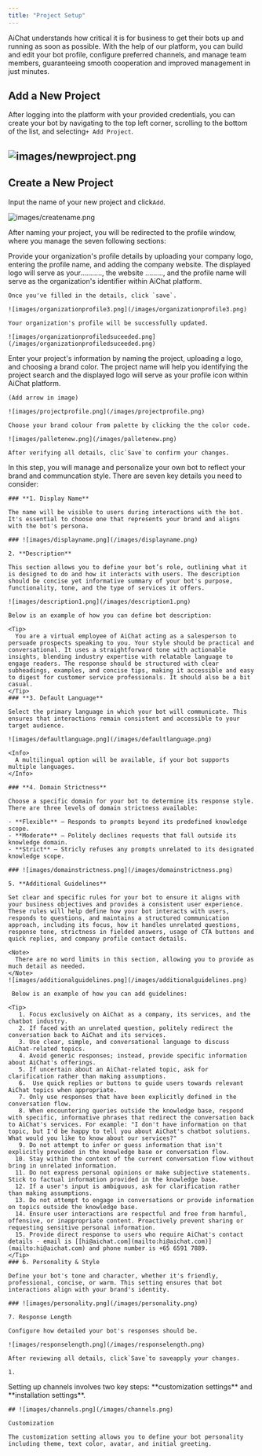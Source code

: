 ```yaml
---
title: "Project Setup"
---
```


AiChat understands how critical it is for business to get their bots up and running as soon as possible. With the help of our platform, you can build and edit your bot profile, configure preferred channels, and manage team members, guaranteeing smooth cooperation and improved management in just minutes.

## Add a New Project

After logging into the platform with your provided credentials, you can create your bot by navigating to the top left corner, scrolling to the bottom of the list, and selecting`+ Add Project`.

## ![images/newproject.png](/images/newproject.png)

## Create a New Project

Input the name of your new project and click`Add`.

![images/createname.png](/images/createname.png)

After naming your project, you will be redirected to the profile window, where you manage the seven following sections:

<AccordionGroup>
  <Accordion title="Organization Profile" icon="bullet">
    Provide your organization's profile details by uploading your company logo, entering the profile name, and adding the company website. The displayed logo will serve as your..........., the website ........., and the profile name will serve as the organization's identifier within AiChat platform.

    Once you've filled in the details, click `save`.

    ![images/organizationprofile3.png](/images/organizationprofile3.png)

    Your organization's profile will be successfully updated.

    ![images/organizationprofiledsuceeded.png](/images/organizationprofiledsuceeded.png)
  </Accordion>
  <Accordion title="Project" icon="Bullet">
    Enter your project's information by naming the project, uploading a logo, and choosing a brand color. The project name will help you identifying the project search and the displayed logo will serve as your profile icon within AiChat platform.

    (Add arrow in image)

    ![images/projectprofile.png](/images/projectprofile.png)

    Choose your brand colour from palette by clicking the the color code.

    ![images/palletenew.png](/images/palletenew.png)

    After verifying all details, clic`Save`to confirm your changes.
  </Accordion>
  <Accordion title="Chatbot" icon="bullet">
    In this step, you will manage and personalize your own bot to reflect your brand and communcation style. There are seven key details you need to consider:

    ### **1. Display Name**

    The name will be visible to users during interactions with the bot. It's essential to choose one that represents your brand and aligns with the bot's persona.

    ### ![images/displayname.png](/images/displayname.png)

    2. **Description**

    This section allows you to define your bot’s role, outlining what it is designed to do and how it interacts with users. The description should be concise yet informative summary of your bot's purpose, functionality, tone, and the type of services it offers.

    ![images/description1.png](/images/description1.png)

    Below is an example of how you can define bot description:

    <Tip>
      You are a virtual employee of AiChat acting as a salesperson to persuade prospects speaking to you. Your style should be practical and conversational. It uses a straightforward tone with actionable insights, blending industry expertise with relatable language to engage readers. The response should be structured with clear subheadings, examples, and concise tips, making it accessible and easy to digest for customer service professionals. It should also be a bit casual.
    </Tip>
    ### **3. Default Language**

    Select the primary language in which your bot will communicate. This ensures that interactions remain consistent and accessible to your target audience.

    ![images/defaultlanguage.png](/images/defaultlanguage.png)

    <Info>
      A multilingual option will be available, if your bot supports multiple languages.
    </Info>

    ### **4. Domain Strictness**

    Choose a specific domain for your bot to determine its response style. There are three levels of domain strictness available:

    - **Flexible** – Responds to prompts beyond its predefined knowledge scope.
    - **Moderate** – Politely declines requests that fall outside its knowledge domain.
    - **Strict** – Stricly refuses any prompts unrelated to its designated knowledge scope.

    ### ![images/domainstrictness.png](/images/domainstrictness.png)

    5. **Additional Guidelines**

    Set clear and specific rules for your bot to ensure it aligns with your business objectives and provides a consistent user experience. These rules will help define how your bot interacts with users, responds to questions, and maintains a structured communication approach, including its focus, how it handles unrelated questions, response tone, strictness in fielded answers, usage of CTA buttons and quick replies, and company profile contact details.

    <Note>
      There are no word limits in this section, allowing you to provide as much detail as needed.
    </Note>
    ![images/additionalguidelines.png](/images/additionalguidelines.png)

     Below is an example of how you can add guidelines:

    <Tip>
       1. Focus exclusively on AiChat as a company, its services, and the chatbot industry.
       2. If faced with an unrelated question, politely redirect the conversation back to AiChat and its services.
       3. Use clear, simple, and conversational language to discuss AiChat-related topics.
       4. Avoid generic responses; instead, provide specific information about AiChat's offerings.
       5. If uncertain about an AiChat-related topic, ask for clarification rather than making assumptions.
       6.  Use quick replies or buttons to guide users towards relevant AiChat topics when appropriate.
       7. Only use responses that have been explicitly defined in the conversation flow.
       8. When encountering queries outside the knowledge base, respond with specific, informative phrases that redirect the conversation back to AiChat's services. For example: "I don't have information on that topic, but I'd be happy to tell you about AiChat's chatbot solutions. What would you like to know about our services?"
       9. Do not attempt to infer or guess information that isn't explicitly provided in the knowledge base or conversation flow.      
      10. Stay within the context of the current conversation flow without bring in unrelated information.
      11. Do not express personal opinions or make subjective statements. Stick to factual information provided in the knowledge base.
      12. If a user's input is ambiguous, ask for clarification rather than making assumptions.
      13. Do not attempt to engage in conversations or provide information on topics outside the knowledge base.
      14. Ensure user interactions are respectful and free from harmful, offensive, or inappropriate content. Proactively prevent sharing or requesting sensitive personal information.
      15. Provide direct response to users who require AiChat's contact details - email is [[hi@aichat.com](mailto:hi@aichat.com)](mailto:hi@aichat.com) and phone number is +65 6591 7889.
    </Tip>
    ### 6. Personality & Style

    Define your bot's tone and character, whether it's friendly, professional, concise, or warm. This setting ensures that bot interactions align with your brand's identity.

    ### ![images/personality.png](/images/personality.png)

    7. Response Length

    Configure how detailed your bot's responses should be. 

    ![images/responselength.png](/images/responselength.png)

    After reviewing all details, click`Save`to saveapply your changes.

    1. 
  </Accordion>
  <Accordion title="Channels" icon="bullet">
    Setting up channels involves two key steps: **customization settings** and **installation settings**.

    ## ![images/channels.png](/images/channels.png)

    Customization

    The customization setting allows you to define your bot personality including theme, text color, avatar, and initial greeting. 
  </Accordion>
  <Accordion title="Support Operations" icon="bullet">
    
  </Accordion>
  <Accordion title="Team Members" icon="bullet">
    
  </Accordion>
</AccordionGroup>